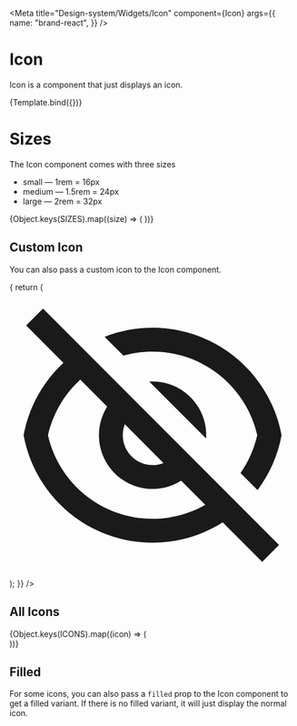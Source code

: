 
<Meta
  title="Design-system/Widgets/Icon"
  component={Icon}
  args={{
    name: "brand-react",
  }}
/>


# Icon

Icon is a component that just displays an icon.

<Canvas>
  <Story name="Icon">{Template.bind({})}</Story>
</Canvas>

<ArgsTable story="Icon" of={Icon} />

# Sizes

The Icon component comes with three sizes

- small — 1rem = 16px
- medium — 1.5rem = 24px
- large — 2rem = 32px

<Story name="Size">
  <Flex gap="spacing-2">
    {Object.keys(SIZES).map((size) => (
      <Icon size={size} name="home" key={size} />
    ))}
  </Flex>
</Story>

## Custom Icon

You can also pass a custom icon to the Icon component.

<Story name="Custom Icon">
  <Icon
    icon={(props) => {
      return (
        <svg fill="currentColor" viewBox="0 0 24 24" {...props}>
          <path d="M17.8827 19.2968C16.1814 20.3755 14.1638 21.0002 12.0003 21.0002C6.60812 21.0002 2.12215 17.1204 1.18164 12.0002C1.61832 9.62282 2.81932 7.5129 4.52047 5.93457L1.39366 2.80777L2.80788 1.39355L22.6069 21.1925L21.1927 22.6068L17.8827 19.2968ZM5.9356 7.3497C4.60673 8.56015 3.6378 10.1672 3.22278 12.0002C4.14022 16.0521 7.7646 19.0002 12.0003 19.0002C13.5997 19.0002 15.112 18.5798 16.4243 17.8384L14.396 15.8101C13.7023 16.2472 12.8808 16.5002 12.0003 16.5002C9.51498 16.5002 7.50026 14.4854 7.50026 12.0002C7.50026 11.1196 7.75317 10.2981 8.19031 9.60442L5.9356 7.3497ZM12.9139 14.328L9.67246 11.0866C9.5613 11.3696 9.50026 11.6777 9.50026 12.0002C9.50026 13.3809 10.6196 14.5002 12.0003 14.5002C12.3227 14.5002 12.6309 14.4391 12.9139 14.328ZM20.8068 16.5925L19.376 15.1617C20.0319 14.2268 20.5154 13.1586 20.7777 12.0002C19.8603 7.94818 16.2359 5.00016 12.0003 5.00016C11.1544 5.00016 10.3329 5.11773 9.55249 5.33818L7.97446 3.76015C9.22127 3.26959 10.5793 3.00016 12.0003 3.00016C17.3924 3.00016 21.8784 6.87992 22.8189 12.0002C22.5067 13.6998 21.8038 15.2628 20.8068 16.5925ZM11.7229 7.50857C11.8146 7.50299 11.9071 7.50016 12.0003 7.50016C14.4855 7.50016 16.5003 9.51488 16.5003 12.0002C16.5003 12.0933 16.4974 12.1858 16.4919 12.2775L11.7229 7.50857Z" />
        </svg>
      );
    }}
  />
</Story>

## All Icons

<Story name="All Icons">
  <div
    style={{
      display: "grid",
      gridTemplateColumns: "repeat(auto-fit, minmax(16px, 1fr))",
      gap: "10px",
      width: "-webkit-fill-available",
    }}
  >
    {Object.keys(ICONS).map((icon) => (
      <div key={icon} style={{ height: 24, width: 24 }}>
        <Icon name={icon} />
      </div>
    ))}
  </div>
</Story>

## Filled

For some icons, you can also pass a `filled` prop to the Icon component to get a filled variant. If there is no filled variant, it will just display the normal icon.

<Story name="Filled Variant">
  <Flex gap="spacing-2">
    <Icon name="stars" />
    <Icon name="stars" filled />
  </Flex>
</Story>
